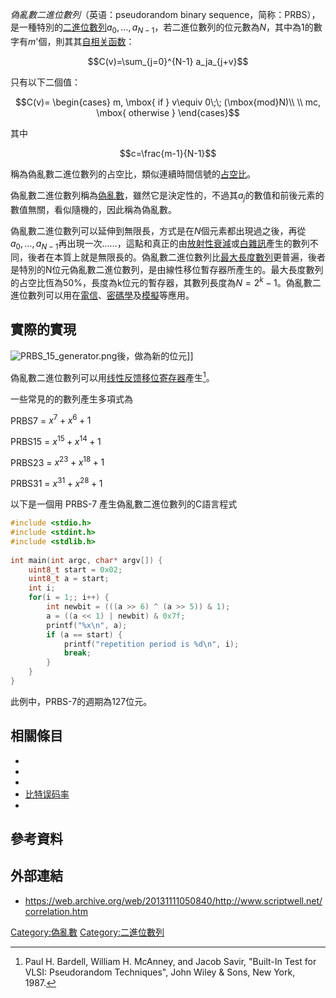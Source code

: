 ''偽亂數二進位數列''（英语：pseudorandom binary sequence，简称：PRBS），是一種特別的[[位元流|二進位數列]]<math>a_0,\ldots, a_{N-1}</math>，若二進位數列的位元數為''N''，其中為1的數字有''m'''個，則其其[[自相关函数|自相关函数]]：
:<math>C(v)=\sum_{j=0}^{N-1} a_ja_{j+v}</math>

只有以下二個值：

:<math>C(v)=
\begin{cases}
m, \mbox{ if } v\equiv 0\;\; (\mbox{mod}N)\\ 
\\
mc, \mbox{ otherwise }
\end{cases}</math>

其中

:<math>c=\frac{m-1}{N-1}</math>

稱為偽亂數二進位數列的占空比，類似連續時間信號的[[占空比|占空比]]。

偽亂數二進位數列稱為[[偽亂數|偽亂數]]，雖然它是決定性的，不過其<math>a_j</math>的數值和前後元素的數值無關，看似隨機的，因此稱為偽亂數。

偽亂數二進位數列可以延伸到無限長，方式是在<math>N</math>個元素都出現過之後，再從<math>a_0,\ldots, a_{N-1}</math>再出現一次……，這點和真正的由[[放射性|放射性衰減]]或[[白雜訊|白雜訊]]產生的數列不同，後者在本質上就是無限長的。偽亂數二進位數列比[[M-sequence|最大長度數列]]更普遍，後者是特別的N位元偽亂數二進位數列，是由線性移位暫存器所產生的。最大長度數列的占空比恆為50%，長度為k位元的暫存器，其數列長度為<math>N = 2^k-1</math>。偽亂數二進位數列可以用在[[電信|電信]]、[[密碼學|密碼學]]及[[模擬|模擬]]等應用。

== 實際的實現 ==
[[File:PRBS_15_generator.png|thumb]]後，做為新的位元]]

偽亂數二進位數列可以用[[线性反馈移位寄存器|线性反馈移位寄存器]]產生<ref>Paul H. Bardell, William H. McAnney, and Jacob Savir, "Built-In Test for VLSI: Pseudorandom Techniques", John Wiley & Sons, New York, 1987.</ref>。

一些常見的的數列產生多項式為

PRBS7  = <math>x^{7} + x^{6} + 1</math>

PRBS15 = <math>x^{15} + x^{14} + 1</math>

PRBS23 = <math>x^{23} + x^{18} + 1</math>

PRBS31 = <math>x^{31} + x^{28} + 1</math>

以下是一個用 PRBS-7 產生偽亂數二進位數列的C語言程式

<syntaxhighlight lang="c">
#include <stdio.h>
#include <stdint.h>
#include <stdlib.h>
    
int main(int argc, char* argv[]) {
    uint8_t start = 0x02;
    uint8_t a = start;
    int i;    
    for(i = 1;; i++) {
        int newbit = (((a >> 6) ^ (a >> 5)) & 1);
        a = ((a << 1) | newbit) & 0x7f;
        printf("%x\n", a);
        if (a == start) {
            printf("repetition period is %d\n", i);
            break;
        }
    }
}
</syntaxhighlight>

此例中，PRBS-7的週期為127位元。

== 相關條目 ==
* {{le|偽亂數產生器|Pseudorandom number generator}}
* {{le|金氏碼|Gold code}}
* {{le|互补序列|Complementary sequences}}
* [[比特误码率|比特误码率]]
* {{le|偽亂數噪音|Pseudorandom noise}}

==參考資料==
{{reflist}}

== 外部連結 ==
* https://web.archive.org/web/20131111050840/http://www.scriptwell.net/correlation.htm 

[[Category:偽亂數|Category:偽亂數]]
[[Category:二進位數列|Category:二進位數列]]